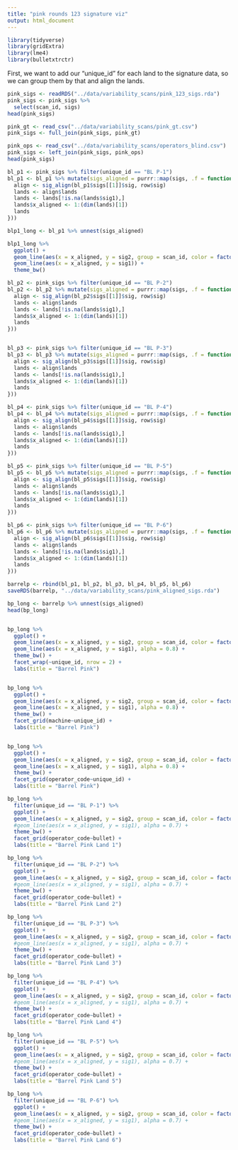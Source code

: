 ```yaml
---
title: "pink rounds 123 signature viz"
output: html_document
---
```


```r
library(tidyverse)
library(gridExtra)
library(lme4)
library(bulletxtrctr)
```


First, we want to add our "unique_id" for each land to the signature data, so we can group them by that and align the lands. 
```r
pink_sigs <- readRDS("../data/variability_scans/pink_123_sigs.rda")
pink_sigs <- pink_sigs %>% 
  select(scan_id, sigs)
head(pink_sigs)

pink_gt <- read_csv("../data/variability_scans/pink_gt.csv")
pink_sigs <- full_join(pink_sigs, pink_gt)

pink_ops <- read_csv("../data/variability_scans/operators_blind.csv")
pink_sigs <- left_join(pink_sigs, pink_ops)
head(pink_sigs)
```


```r
bl_p1 <- pink_sigs %>% filter(unique_id == "BL P-1")
bl_p1 <- bl_p1 %>% mutate(sigs_aligned = purrr::map(sigs, .f = function(row){
  align <- sig_align(bl_p1$sigs[[1]]$sig, row$sig)
  lands <- align$lands
  lands <- lands[!is.na(lands$sig1),]
  lands$x_aligned <- 1:(dim(lands)[1])
  lands
}))

blp1_long <- bl_p1 %>% unnest(sigs_aligned)

blp1_long %>% 
  ggplot() + 
  geom_line(aes(x = x_aligned, y = sig2, group = scan_id, color = factor(bullet)), alpha = 0.7) + 
  geom_line(aes(x = x_aligned, y = sig1)) + 
  theme_bw() 

bl_p2 <- pink_sigs %>% filter(unique_id == "BL P-2")
bl_p2 <- bl_p2 %>% mutate(sigs_aligned = purrr::map(sigs, .f = function(row){
  align <- sig_align(bl_p2$sigs[[1]]$sig, row$sig)
  lands <- align$lands
  lands <- lands[!is.na(lands$sig1),]
  lands$x_aligned <- 1:(dim(lands)[1])
  lands
}))


bl_p3 <- pink_sigs %>% filter(unique_id == "BL P-3")
bl_p3 <- bl_p3 %>% mutate(sigs_aligned = purrr::map(sigs, .f = function(row){
  align <- sig_align(bl_p3$sigs[[1]]$sig, row$sig)
  lands <- align$lands
  lands <- lands[!is.na(lands$sig1),]
  lands$x_aligned <- 1:(dim(lands)[1])
  lands
}))

bl_p4 <- pink_sigs %>% filter(unique_id == "BL P-4")
bl_p4 <- bl_p4 %>% mutate(sigs_aligned = purrr::map(sigs, .f = function(row){
  align <- sig_align(bl_p4$sigs[[1]]$sig, row$sig)
  lands <- align$lands
  lands <- lands[!is.na(lands$sig1),]
  lands$x_aligned <- 1:(dim(lands)[1])
  lands
}))

bl_p5 <- pink_sigs %>% filter(unique_id == "BL P-5")
bl_p5 <- bl_p5 %>% mutate(sigs_aligned = purrr::map(sigs, .f = function(row){
  align <- sig_align(bl_p5$sigs[[1]]$sig, row$sig)
  lands <- align$lands
  lands <- lands[!is.na(lands$sig1),]
  lands$x_aligned <- 1:(dim(lands)[1])
  lands
}))

bl_p6 <- pink_sigs %>% filter(unique_id == "BL P-6")
bl_p6 <- bl_p6 %>% mutate(sigs_aligned = purrr::map(sigs, .f = function(row){
  align <- sig_align(bl_p6$sigs[[1]]$sig, row$sig) 
  lands <- align$lands
  lands <- lands[!is.na(lands$sig1),]
  lands$x_aligned <- 1:(dim(lands)[1])
  lands
}))

```


```r
barrelp <- rbind(bl_p1, bl_p2, bl_p3, bl_p4, bl_p5, bl_p6)
saveRDS(barrelp, "../data/variability_scans/pink_aligned_sigs.rda")

bp_long <- barrelp %>% unnest(sigs_aligned)
head(bp_long)


bp_long %>% 
  ggplot() + 
  geom_line(aes(x = x_aligned, y = sig2, group = scan_id, color = factor(operator_code)), alpha = 0.7) + 
  geom_line(aes(x = x_aligned, y = sig1), alpha = 0.8) + 
  theme_bw() + 
  facet_wrap(~unique_id, nrow = 2) + 
  labs(title = "Barrel Pink")


bp_long %>% 
  ggplot() + 
  geom_line(aes(x = x_aligned, y = sig2, group = scan_id, color = factor(bullet)), alpha = 0.7) + 
  geom_line(aes(x = x_aligned, y = sig1), alpha = 0.8) + 
  theme_bw() + 
  facet_grid(machine~unique_id) + 
  labs(title = "Barrel Pink")


bp_long %>% 
  ggplot() + 
  geom_line(aes(x = x_aligned, y = sig2, group = scan_id, color = factor(machine)), alpha = 0.7) + 
  geom_line(aes(x = x_aligned, y = sig1), alpha = 0.8) + 
  theme_bw() + 
  facet_grid(operator_code~unique_id) + 
  labs(title = "Barrel Pink")

```


```r
bp_long %>%
  filter(unique_id == "BL P-1") %>%
  ggplot() + 
  geom_line(aes(x = x_aligned, y = sig2, group = scan_id, color = factor(round)), alpha = 0.7) + 
  #geom_line(aes(x = x_aligned, y = sig1), alpha = 0.7) + 
  theme_bw() + 
  facet_grid(operator_code~bullet) + 
  labs(title = "Barrel Pink Land 1")

bp_long %>%
  filter(unique_id == "BL P-2") %>%
  ggplot() + 
  geom_line(aes(x = x_aligned, y = sig2, group = scan_id, color = factor(round)), alpha = 0.7) + 
  #geom_line(aes(x = x_aligned, y = sig1), alpha = 0.7) + 
  theme_bw() + 
  facet_grid(operator_code~bullet) + 
  labs(title = "Barrel Pink Land 2")

bp_long %>%
  filter(unique_id == "BL P-3") %>%
  ggplot() + 
  geom_line(aes(x = x_aligned, y = sig2, group = scan_id, color = factor(round)), alpha = 0.7) + 
  #geom_line(aes(x = x_aligned, y = sig1), alpha = 0.7) + 
  theme_bw() + 
  facet_grid(operator_code~bullet) + 
  labs(title = "Barrel Pink Land 3")

bp_long %>%
  filter(unique_id == "BL P-4") %>%
  ggplot() + 
  geom_line(aes(x = x_aligned, y = sig2, group = scan_id, color = factor(round)), alpha = 0.7) + 
  #geom_line(aes(x = x_aligned, y = sig1), alpha = 0.7) + 
  theme_bw() + 
  facet_grid(operator_code~bullet) + 
  labs(title = "Barrel Pink Land 4")

bp_long %>%
  filter(unique_id == "BL P-5") %>%
  ggplot() + 
  geom_line(aes(x = x_aligned, y = sig2, group = scan_id, color = factor(round)), alpha = 0.7) + 
  #geom_line(aes(x = x_aligned, y = sig1), alpha = 0.7) + 
  theme_bw() + 
  facet_grid(operator_code~bullet) + 
  labs(title = "Barrel Pink Land 5")

bp_long %>%
  filter(unique_id == "BL P-6") %>%
  ggplot() + 
  geom_line(aes(x = x_aligned, y = sig2, group = scan_id, color = factor(round)), alpha = 0.7) + 
  #geom_line(aes(x = x_aligned, y = sig1), alpha = 0.7) + 
  theme_bw() + 
  facet_grid(operator_code~bullet) + 
  labs(title = "Barrel Pink Land 6")


```


